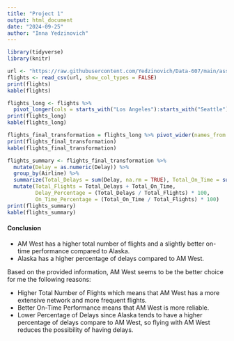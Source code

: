 ```yaml
---
title: "Project 1"
output: html_document
date: "2024-09-25"
author: "Inna Yedzinovich"
---
```


```r
library(tidyverse)
library(knitr)

url <- "https://raw.githubusercontent.com/Yedzinovich/Data-607/main/assignment-4.csv"
flights <- read_csv(url, show_col_types = FALSE)
print(flights)
kable(flights)

flights_long <- flights %>%
  pivot_longer(cols = starts_with("Los Angeles"):starts_with("Seattle"), names_to = "City", values_to = "Flights")
print(flights_long)
kable(flights_long)

flights_final_transformation = flights_long %>% pivot_wider(names_from = Status, values_from = Flights)
print(flights_final_transformation)
kable(flights_final_transformation)

flights_summary <- flights_final_transformation %>%
  mutate(Delay = as.numeric(Delay)) %>%
  group_by(Airline) %>%
  summarize(Total_Delays = sum(Delay, na.rm = TRUE), Total_On_Time = sum(`On Time`, na.rm = TRUE)) %>%
  mutate(Total_Flights = Total_Delays + Total_On_Time,
         Delay_Percentage = (Total_Delays / Total_Flights) * 100,
         On_Time_Percentage = (Total_On_Time / Total_Flights) * 100)
print(flights_summary)
kable(flights_summary)

```

#### Conclusion 
 - AM West has a higher total number of flights and a slightly better on-time performance compared to Alaska.
 - Alaska has a higher percentage of delays compared to AM West.
 
Based on the provided information, AM West seems to be the better choice for me the following reasons:

 - Higher Total Number of Flights which means that AM West has a more extensive network and more frequent flights. 
 - Better On-Time Performance means that AM West is more reliable. 
 - Lower Percentage of Delays since Alaska tends to have a higher percentage of delays compare to AM West, so flying with AM West reduces the possibility of having delays. 
 
 
 